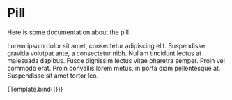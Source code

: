 
<Meta title="Components/Pill" component={Pill} />

# Pill

Here is some documentation about the pill.

Lorem ipsum dolor sit amet, consectetur adipiscing elit. Suspendisse
gravida volutpat ante, a consectetur nibh. Nullam tincidunt lectus
at malesuada dapibus. Fusce dignissim lectus vitae pharetra semper.
Proin vel commodo erat. Proin convallis lorem metus, in porta diam
pellentesque at. Suspendisse sit amet tortor leo.

<!--- This is your Story template function, shown here in React -->


<Canvas>
  <Story
    name="PillMessage"
    args={{
      color: 'green',
      label: 'Added!',
    }}
  >
    {Template.bind({})}
  </Story>
</Canvas>

